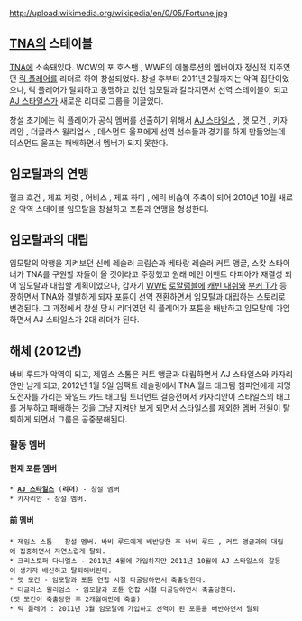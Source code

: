 http://upload.wikimedia.org/wikipedia/en/0/05/Fortune.jpg

== [[TNA]]의 스테이블 ==

[[TNA]]에 소속돼있다. WCW의 포 호스맨 , WWE의 에볼루션의 멤버이자 정신적 지주였던 [[릭 플레어]]를 리더로 하여 창설되었다. 창설 후부터 2011년 2월까지는 악역 집단이었으나, 릭 플레어가 탈퇴하고 동맹하고 있던 임모탈과 갈라지면서 선역 스테이블이 되고 [[AJ 스타일스]]가 새로운 리더로 그룹을 이끌었다.

창설 초기에는 릭 플레어가 공식 멤버를 선출하기 위해서 [[AJ 스타일스]] , 맷 모건 , 카자리안 , 더글라스 윌리엄스 , 데스먼드 울프에게 선역 선수들과 경기를 하게 만들었는데 데스먼드 울프는 패배하면서 멤버가 되지 못한다.

== 임모탈과의 연맹 ==

헐크 호건 , 제프 제럿 , 어비스 , 제프 하디 , 에릭 비숍이 주축이 되어 2010년 10월 새로운 악역 스테이블 임모탈을 창설하고 포튠과 연맹을 형성한다.

== 임모탈과의 대립 ==

임모탈의 악행을 지켜보던 신예 레슬러 크림슨과 베타랑 레슬러 커트 앵글, 스캇 스타이너가 TNA를 구원할 자들이 올 것이라고 주장했고 원래 메인 이벤트 마피아가 재결성 되어 임모탈과 대립할 계획이었으나, 갑자기 [[WWE]] [[로얄럼블]]에 [[캐빈 내쉬]]와 [[부커 T]]가 등장하면서 TNA와 결별하게 되자 포튠이 선역 전환하면서 임모탈과 대립하는 스토리로 변경된다. 그 과정에서 창설 당시 리더였던 릭 플레어가 포튠을 배반하고 임모탈에 가입하면서 AJ 스타일스가 2대 리더가 된다.

== 해체 (2012년) ==
바비 루드가 악역이 되고, 제임스 스톰은 커트 앵글과 대립하면서 AJ 스타일스와 카자리안만 남게 되고, 2012년 1월 5일 임팩트 레슬링에서 TNA 월드 태그팀 챔피언에게 지명 도전자를 가리는 와일드 카드 태그팀 토너먼트 결승전에서 카자리안이 스타일스의 태그를 거부하고 패배하는 것을 그냥 지켜만 보게 되면서 스타일스를 제외한 멤버 전원이 탈퇴하게 되면서 그룹은 공중분해된다.

=== 활동 멤버 ===
==== 현재 포튠 멤버 ====
 * '''[[AJ 스타일스]]''' ('''리더''') - 창설 멤버
 * 카자리안 - 창설 멤버.
 
==== 前 멤버 ====
 * 제임스 스톰 - 창설 멤버. 바비 루드에게 배반당한 후 바비 루드 , 커트 앵글과의 대립에 집중하면서 자연스럽게 탈퇴.
 * 크리스토퍼 다니엘스 - 2011년 4월에 가입하지만 2011년 10월에 AJ 스타일스와 갈등이 생기자 배신하고 탈퇴해버린다.
 * 맷 모건 - 임모탈과 포튠 연합 시절 다굴당하면서 축출당한다.
 * 더글라스 윌리엄스 - 임모탈과 포튠 연합 시절 다굴당하면서 축출당한다. 
 (맷 모건이 축출당한 후 2개월여만에 축출)
 * 릭 플레어 : 2011년 3월 임모탈에 가입하고 선역이 된 포튠을 배반하면서 탈퇴 
